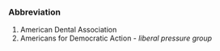 ===Abbreviation===

# American Dental Association
# Americans for Democratic Action - ''liberal pressure group''